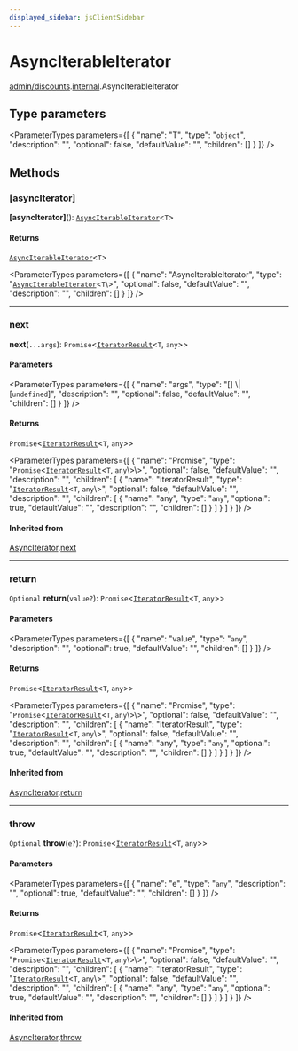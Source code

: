 ```yaml
---
displayed_sidebar: jsClientSidebar
---
```



# AsyncIterableIterator

[admin/discounts](../../modules/admin_discounts.mdx).[internal](../../admin_discounts/modules/admin_discounts.internal.mdx).AsyncIterableIterator

## Type parameters

<ParameterTypes parameters={[
  {
    "name": "T",
    "type": "`object`",
    "description": "",
    "optional": false,
    "defaultValue": "",
    "children": []
  }
]} />

## Methods

### [asyncIterator]

**[asyncIterator]**(): [`AsyncIterableIterator`](admin_discounts.internal.AsyncIterableIterator.mdx)<`T`\>

#### Returns

[`AsyncIterableIterator`](admin_discounts.internal.AsyncIterableIterator.mdx)<`T`\>

<ParameterTypes parameters={[
  {
    "name": "AsyncIterableIterator",
    "type": "[`AsyncIterableIterator`](admin_discounts.internal.AsyncIterableIterator.mdx)<`T`\\>",
    "optional": false,
    "defaultValue": "",
    "description": "",
    "children": []
  }
]} />

___

### next

**next**(`...args`): `Promise`<[`IteratorResult`](../../admin_discounts/modules/admin_discounts.internal.mdx#iteratorresult)<`T`, `any`\>\>

#### Parameters

<ParameterTypes parameters={[
  {
    "name": "args",
    "type": "[] \\| [`undefined`]",
    "description": "",
    "optional": false,
    "defaultValue": "",
    "children": []
  }
]} />

#### Returns

`Promise`<[`IteratorResult`](../../admin_discounts/modules/admin_discounts.internal.mdx#iteratorresult)<`T`, `any`\>\>

<ParameterTypes parameters={[
  {
    "name": "Promise",
    "type": "`Promise`<[`IteratorResult`](../../admin_discounts/modules/admin_discounts.internal.mdx#iteratorresult)<`T`, `any`\\>\\>",
    "optional": false,
    "defaultValue": "",
    "description": "",
    "children": [
      {
        "name": "IteratorResult",
        "type": "[`IteratorResult`](../../admin_discounts/modules/admin_discounts.internal.mdx#iteratorresult)<`T`, `any`\\>",
        "optional": false,
        "defaultValue": "",
        "description": "",
        "children": [
          {
            "name": "any",
            "type": "`any`",
            "optional": true,
            "defaultValue": "",
            "description": "",
            "children": []
          }
        ]
      }
    ]
  }
]} />

#### Inherited from

[AsyncIterator](admin_discounts.internal.AsyncIterator.mdx).[next](admin_discounts.internal.AsyncIterator.mdx#next)

___

### return

`Optional` **return**(`value?`): `Promise`<[`IteratorResult`](../../admin_discounts/modules/admin_discounts.internal.mdx#iteratorresult)<`T`, `any`\>\>

#### Parameters

<ParameterTypes parameters={[
  {
    "name": "value",
    "type": "`any`",
    "description": "",
    "optional": true,
    "defaultValue": "",
    "children": []
  }
]} />

#### Returns

`Promise`<[`IteratorResult`](../../admin_discounts/modules/admin_discounts.internal.mdx#iteratorresult)<`T`, `any`\>\>

<ParameterTypes parameters={[
  {
    "name": "Promise",
    "type": "`Promise`<[`IteratorResult`](../../admin_discounts/modules/admin_discounts.internal.mdx#iteratorresult)<`T`, `any`\\>\\>",
    "optional": false,
    "defaultValue": "",
    "description": "",
    "children": [
      {
        "name": "IteratorResult",
        "type": "[`IteratorResult`](../../admin_discounts/modules/admin_discounts.internal.mdx#iteratorresult)<`T`, `any`\\>",
        "optional": false,
        "defaultValue": "",
        "description": "",
        "children": [
          {
            "name": "any",
            "type": "`any`",
            "optional": true,
            "defaultValue": "",
            "description": "",
            "children": []
          }
        ]
      }
    ]
  }
]} />

#### Inherited from

[AsyncIterator](admin_discounts.internal.AsyncIterator.mdx).[return](admin_discounts.internal.AsyncIterator.mdx#return)

___

### throw

`Optional` **throw**(`e?`): `Promise`<[`IteratorResult`](../../admin_discounts/modules/admin_discounts.internal.mdx#iteratorresult)<`T`, `any`\>\>

#### Parameters

<ParameterTypes parameters={[
  {
    "name": "e",
    "type": "`any`",
    "description": "",
    "optional": true,
    "defaultValue": "",
    "children": []
  }
]} />

#### Returns

`Promise`<[`IteratorResult`](../../admin_discounts/modules/admin_discounts.internal.mdx#iteratorresult)<`T`, `any`\>\>

<ParameterTypes parameters={[
  {
    "name": "Promise",
    "type": "`Promise`<[`IteratorResult`](../../admin_discounts/modules/admin_discounts.internal.mdx#iteratorresult)<`T`, `any`\\>\\>",
    "optional": false,
    "defaultValue": "",
    "description": "",
    "children": [
      {
        "name": "IteratorResult",
        "type": "[`IteratorResult`](../../admin_discounts/modules/admin_discounts.internal.mdx#iteratorresult)<`T`, `any`\\>",
        "optional": false,
        "defaultValue": "",
        "description": "",
        "children": [
          {
            "name": "any",
            "type": "`any`",
            "optional": true,
            "defaultValue": "",
            "description": "",
            "children": []
          }
        ]
      }
    ]
  }
]} />

#### Inherited from

[AsyncIterator](admin_discounts.internal.AsyncIterator.mdx).[throw](admin_discounts.internal.AsyncIterator.mdx#throw)
